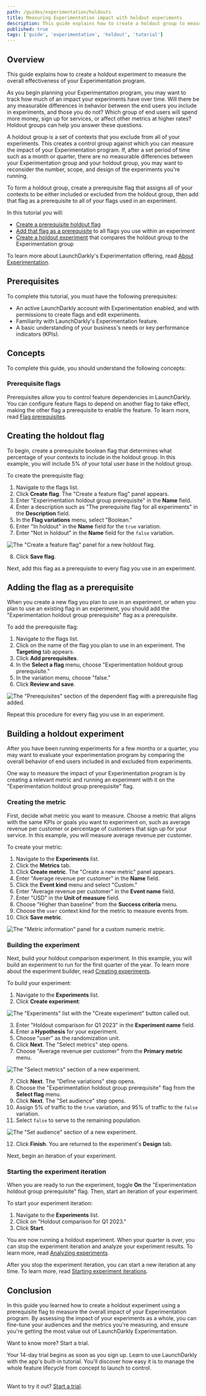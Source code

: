 ```yaml
---
path: /guides/experimentation/holdouts
title: Measuring Experimentation impact with holdout experiments
description: This guide explains how to create a holdout group to measure the effectiveness of your Experimentation program.
published: true
tags: ['guide', 'experimentation', 'holdout', 'tutorial']
---
```


## Overview

This guide explains how to create a holdout experiment to measure the overall effectiveness of your Experimentation program.

As you begin planning your Experimentation program, you may want to track how much of an impact your experiments have over time. Will there be any measurable differences in behavior between the end users you include in experiments, and those you do not? Which group of end users will spend more money, sign up for services, or affect other metrics at higher rates? Holdout groups can help you answer these questions.

A holdout group is a set of contexts that you exclude from all of your experiments. This creates a control group against which you can measure the impact of your Experimentation program. If, after a set period of time such as a month or quarter, there are no measurable differences between your Experimentation group and your holdout group, you may want to reconsider the number, scope, and design of the experiments you're running.

To form a holdout group, create a prerequisite flag that assigns all of your contexts to be either included or excluded from the holdout group, then add that flag as a prerequisite to all of your flags used in an experiment.

In this tutorial you will:

- [Create a prerequisite holdout flag](#creating-the-holdout-flag)
- [Add that flag as a prerequisite](#adding-the-flag-as-a-prerequisite) to all flags you use within an experiment
- [Create a holdout experiment](#building-a-holdout-experiment) that compares the holdout group to the Experimentation group

To learn more about LaunchDarkly's Experimentation offering, read [About Experimentation](/home/about-experimentation).

## Prerequisites

To complete this tutorial, you must have the following prerequisites:

- An active LaunchDarkly account with Experimentation enabled, and with permissions to create flags and edit experiments.
- Familiarity with LaunchDarkly's Experimentation feature.
- A basic understanding of your business's needs or key performance indicators (KPIs).

## Concepts

To complete this guide, you should understand the following concepts:

### Prerequisite flags

Prerequisites allow you to control feature dependencies in LaunchDarkly. You can configure feature flags to depend on another flag to take effect, making the other flag a prerequisite to enable the feature. To learn more, read [Flag prerequisites](/home/flags/prerequisites).

## Creating the holdout flag

To begin, create a prerequisite boolean flag that determines what percentage of your contexts to include in the holdout group. In this example, you will include 5% of your total user base in the holdout group.

To create the prerequisite flag:

1. Navigate to the flags list.
2. Click **Create flag**. The "Create a feature flag" panel appears.
3. Enter "Experimentation holdout group prerequisite" in the **Name** field.
4. Enter a description such as "The prerequisite flag for all experiments" in the **Description** field.
5. In the **Flag variations** menu, select "Boolean."
6. Enter "In holdout" in the **Name** field for the `true` variation.
7. Enter "Not in holdout" in the **Name** field for the `false` variation.

![The "Create a feature flag" panel for a new holdout flag.](holdouts-flag-creation.png)

8. Click **Save flag**.

Next, add this flag as a prerequisite to every flag you use in an experiment.

## Adding the flag as a prerequisite

When you create a new flag you plan to use in an experiment, or when you plan to use an existing flag in an experiment, you should add the "Experimentation holdout group prerequisite" flag as a prerequisite.

To add the prerequisite flag:

1. Navigate to the flags list.
2. Click on the name of the flag you plan to use in an experiment. The **Targeting** tab appears.
3. Click **Add prerequisites**.
4. In the **Select a flag** menu, choose "Experimentation holdout group prerequisite."
5. In the variation menu, choose "false."
6. Click **Review and save**.

![The "Prerequisites" section of the dependent flag with a prerequisite flag added.](holdouts-prerequisite-section.png)

Repeat this procedure for every flag you use in an experiment.

## Building a holdout experiment

After you have been running experiments for a few months or a quarter, you may want to evaluate your experimentation program by comparing the overall behavior of end users included in and excluded from experiments.

One way to measure the impact of your Experimentation program is by creating a relevant metric and running an experiment with it on the "Experimentation holdout group prerequisite" flag.

### Creating the metric

First, decide what metric you want to measure. Choose a metric that aligns with the same KPIs or goals you want to experiment on, such as average revenue per customer or percentage of customers that sign up for your service. In this example, you will measure average revenue per customer.

To create your metric:

1. Navigate to the **Experiments** list.
2. Click the **Metrics** tab.
3. Click **Create metric**. The "Create a new metric" panel appears.
4. Enter "Average revenue per customer" in the **Name** field.
5. Click the **Event kind** menu and select "Custom."
6. Enter "Average revenue per customer" in the **Event name** field.
7. Enter "USD" in the **Unit of measure** field.
8. Choose "Higher than baseline" from the **Success criteria** menu.
9. Choose the `user` context kind for the metric to measure events from.
10. Click **Save metric**.

![The "Metric information" panel for a custom numeric metric.](holdouts-metric.png)

### Building the experiment

Next, build your holdout comparison experiment. In this example, you will build an experiment to run for the first quarter of the year. To learn more about the experiment builder, read [Creating experiments](/home/creating-experiments).

To build your experiment:

1. Navigate to the **Experiments** list.
2. Click **Create experiment**:

![The "Experiments" list with the "Create experiment" button called out.](experiment-list-new-callout.png)

3. Enter "Holdout comparison for Q1 2023" in the **Experiment name** field.
4. Enter a **Hypothesis** for your experiment.
5. Choose "user" as the randomization unit.
6. Click **Next**. The "Select metrics" step opens.
7. Choose "Average revenue per customer" from the **Primary metric** menu.

![The "Select metrics" section of a new experiment.](holdouts-select-metrics.png)

7. Click **Next**. The "Define variations" step opens.
8. Choose the "Experimentation holdout group prerequisite" flag from the **Select flag** menu.
9. Click **Next**. The "Set audience" step opens.
10. Assign 5% of traffic to the `true` variation, and 95% of traffic to the `false` variation.
11. Select `false` to serve to the remaining population.

![The "Set audience" section of a new experiment.](holdouts-audience.png)

12. Click **Finish**. You are returned to the experiment's **Design** tab.

Next, begin an iteration of your experiment.

### Starting the experiment iteration

When you are ready to run the experiment, toggle **On** the "Experimentation holdout group prerequisite" flag. Then, start an iteration of your experiment.

To start your experiment iteration:

1. Navigate to the **Experiments** list.
2. Click on "Holdout comparison for Q1 2023."
3. Click **Start**.

You are now running a holdout experiment. When your quarter is over, you can stop the experiment iteration and analyze your experiment results. To learn more, read [Analyzing experiments](/home/analyzing-experiments).

After you stop the experiment iteration, you can start a new iteration at any time. To learn more, read [Starting experiment iterations](/home/creating-experiments#starting-experiment-iterations).

## Conclusion

In this guide you learned how to create a holdout experiment using a prerequisite flag to measure the overall impact of your Experimentation program. By assessing the impact of your experiments as a whole, you can fine-tune your audiences and the metrics you're measuring, and ensure you're getting the most value out of LaunchDarkly Experimentation.

<Callout intent="primary" site="launchDarkly">
<CalloutTitle>Want to know more? Start a trial.</CalloutTitle>
<CalloutDescription>

Your 14-day trial begins as soon as you sign up. Learn to use LaunchDarkly with the app's built-in tutorial. You'll discover how easy it is to manage the whole feature lifecycle from concept to launch to control.<br/><br/>

Want to try it out? [Start a trial](https://launchdarkly.com/start-trial/).

</CalloutDescription>
</Callout>
